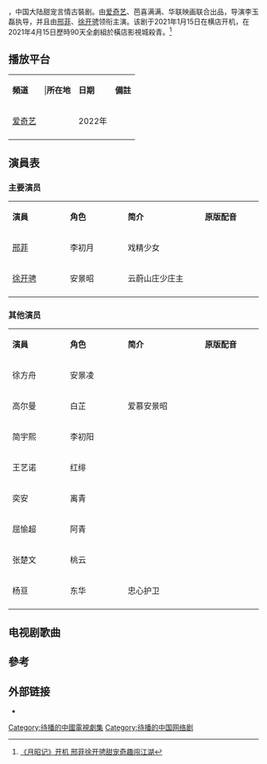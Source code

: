 {{Future tvshow}}
{{电视节目信息框
| 颜色 = #ffb6c1
| 名称 = 月昭记
| 英文名称 = 
| 原名 =
| 图片 = 
| 图说 = 
| 分类 = 古装、甜宠、言情
| 標語 = 
| 原创者 =
| 编剧 = 张晓晶
| 导演 = 李玉磊
| 演出 =  {{Plain list|*[[邢菲|邢菲]]
*[[徐开骋|徐开骋]]
}}
| 配音 = 
| 旁白 = 
| 片尾曲 = 
| 主題曲 =
| 插曲 = 
| 国家 = {{CHN}}
| 语言 = [[現代標準漢語|漢語]]
| 季数 = 
| 原集數 = 
| 出品人 = 
| 制片人 = 杨蓓、张雯竹
| 监制  = 
| 执行制片 = 
| 制作年份=2021年1月-
| 制作公司 =[[爱奇艺|爱奇艺]]<br>芭喜满满<br>华联映画
| 拍摄地 = {{CHN}}[[横店|横店]]
| 摄像 = 
| 每集長 = 
| 首播国家 = {{CHN}}
| 电视网 = {{CHN}}
| 集數 =
| 视频制式 =
| 音频制式 =
| 频道 =[[爱奇艺|爱奇艺]]
| 开始 = 
| 结束 = 
| 先于 = 
| 后于 = 
| 相关剧集 = 
| 官方网站 = 
}}
{{engname|《月昭记》|}}，中国大陆甜宠言情古裝剧。由[[爱奇艺|爱奇艺]]、芭喜满满、华联映画联合出品，导演李玉磊执导，并且由[[邢菲|邢菲]]、[[徐开骋|徐开骋]]领衔主演。该剧于2021年1月15日在横店开机，在2021年4月15日歷時90天全劇組於橫店影視城殺青。<ref>[https://ent.163.com/21/0118/10/G0KAFPPT00038793.html 《月昭记》开机 邢菲徐开骋甜宠奇趣闯江湖]</ref>

== 播放平台 ==
{| class="wikitable" width="60%"
|- style="background:#ffb6c1 ; color:white" align=center
|'''頻道'''|||'''所在地'''||'''日期'''||'''備註'''
|-
|[[爱奇艺|爱奇艺]]||{{CHN}}||2022年||align=left|
|-
|}

== 演員表 ==
===主要演员===
{|class="wikitable" width="50%"
|- style="background:#ffb6c1 ; color:white" align=center
|style="width:15%"|'''演員'''||style="width:15%"|'''角色'''||style="width:20%"|'''简介'''||style="width:15%"|'''原版配音'''
|-
|[[邢菲|邢菲]]||李初月||戏精少女||
|-
|[[徐开骋|徐开骋]]||安景昭||云蔚山庄少庄主||
|-
|}

===其他演员===
{|class="wikitable" width="50%"
|- style="background:#ffb6c1 ; color:white" align=center
|style="width:15%"|'''演員'''||style="width:15%"|'''角色'''||style="width:20%"|'''简介'''||style="width:15%"|'''原版配音'''
|-
|徐方舟||安景凌||||
|-
|高尔曼||白芷||爱慕安景昭||
|- 
|简宇熙||李初阳||||
|- 
|王艺诺||红绯||||
|- 
|奕安||离青||||
|- 
|屈愉超||阿青||||
|- 
|张楚文||桃云||||
|- 
|杨亘||东华||忠心护卫||
|-
|}

==电视剧歌曲==
{{Tracklist
| collapsed       = 
| headline        = 
| extra_column    = 演唱
| total_length    = 
| all_writing     = 
| all_lyrics      = 
| all_music       =

| title1          = 
| note1           = 片头曲
| writer1         = 
| lyrics1         = 
| music1          = 
| arranger1       = 
| extra1          = 

| title2          = 
| note2           = 片尾曲
| lyrics2         = 
| music2          = 
| arranger2       = 
| extra2          = 

| title3          = 
| note3           = 插曲
| lyrics3         = 
| music3          = 
| arranger3       = 
| extra3          = 

| title4          = 
| note4           = 插曲
| lyrics4         = 
| music4          = 
| arranger4       = 
| extra4          = 

| title5          = 
| note5           = 插曲
| lyrics5         = 
| music5          = 
| arranger5       = 
| extra5          = 

}}

== 參考 ==
{{reflist}}
== 外部链接 ==
*{{新浪微博|7549664338}}
{{待播的中國大陸古裝/民初電視劇}}
{{DEFAULTSORT:Y月}}
[[Category:待播的中國電視劇集|Category:待播的中國電視劇集]]
[[Category:待播的中国网络剧|Category:待播的中国网络剧]]